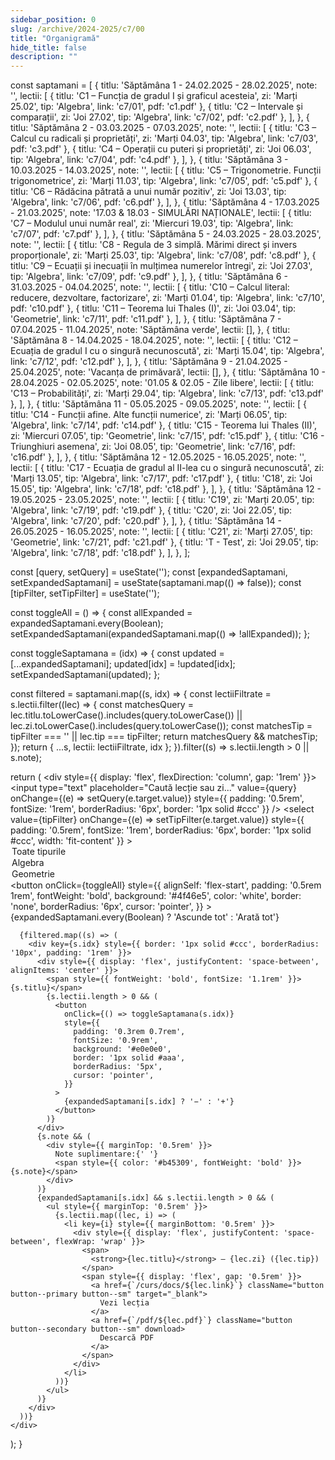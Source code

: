 ```yaml
---
sidebar_position: 0
slug: /archive/2024-2025/c7/00
title: "Organigramă"
hide_title: false
description: ""
---
```


  const saptamani = [
    {
      titlu: 'Săptămâna 1 - 24.02.2025 - 28.02.2025',
      note: '',
      lectii: [
        { titlu: 'C1 – Funcția de gradul I și graficul acesteia', zi: 'Marți 25.02', tip: 'Algebra', link: 'c7/01', pdf: 'c1.pdf' },
        { titlu: 'C2 – Intervale și comparații', zi: 'Joi 27.02', tip: 'Algebra', link: 'c7/02', pdf: 'c2.pdf' },
      ],
    },
    {
      titlu: 'Săptămâna 2 - 03.03.2025 - 07.03.2025',
      note: '',
      lectii: [
        { titlu: 'C3 – Calcul cu radicali și proprietăți', zi: 'Marți 04.03', tip: 'Algebra', link: 'c7/03', pdf: 'c3.pdf' },
        { titlu: 'C4 – Operații cu puteri și proprietăți', zi: 'Joi 06.03', tip: 'Algebra', link: 'c7/04', pdf: 'c4.pdf' },
      ],
    },
    {
      titlu: 'Săptămâna 3 - 10.03.2025 - 14.03.2025',
      note: '',
      lectii: [
        { titlu: 'C5 – Trigonometrie. Funcții trigonometrice', zi: 'Marți 11.03', tip: 'Algebra', link: 'c7/05', pdf: 'c5.pdf' },
        { titlu: 'C6 – Rădăcina pătrată a unui număr pozitiv', zi: 'Joi 13.03', tip: 'Algebra', link: 'c7/06', pdf: 'c6.pdf' },
      ],
    },
    {
      titlu: 'Săptămâna 4 - 17.03.2025 - 21.03.2025',
      note: '17.03 & 18.03 - SIMULĂRI NAȚIONALE',
      lectii: [
        { titlu: 'C7 – Modulul unui număr real', zi: 'Miercuri 19.03', tip: 'Algebra', link: 'c7/07', pdf: 'c7.pdf' },
      ],
    },
    {
      titlu: 'Săptămâna 5 - 24.03.2025 - 28.03.2025',
      note: '',
      lectii: [
        { titlu: 'C8 - Regula de 3 simplă. Mărimi direct și invers proporționale', zi: 'Marți 25.03', tip: 'Algebra', link: 'c7/08', pdf: 'c8.pdf' },
        { titlu: 'C9 – Ecuații și inecuații în mulțimea numerelor întregi', zi: 'Joi 27.03', tip: 'Algebra', link: 'c7/09', pdf: 'c9.pdf' },
      ],
    },
    {
      titlu: 'Săptămâna 6 - 31.03.2025 - 04.04.2025',
      note: '',
      lectii: [
        { titlu: 'C10 – Calcul literal: reducere, dezvoltare, factorizare', zi: 'Marți 01.04', tip: 'Algebra', link: 'c7/10', pdf: 'c10.pdf' },
        { titlu: 'C11 – Teorema lui Thales (I)', zi: 'Joi 03.04', tip: 'Geometrie', link: 'c7/11', pdf: 'c11.pdf' },
      ],
    },
    {
      titlu: 'Săptămâna 7 - 07.04.2025 - 11.04.2025',
      note: 'Săptămâna verde',
      lectii: [],
    },
    {
      titlu: 'Săptămâna 8 - 14.04.2025 - 18.04.2025',
      note: '',
      lectii: [
        { titlu: 'C12 – Ecuația de gradul I cu o singură necunoscută', zi: 'Marți 15.04', tip: 'Algebra', link: 'c7/12', pdf: 'c12.pdf' },
      ],
    },
    {
      titlu: 'Săptămâna 9 - 21.04.2025 - 25.04.2025',
      note: 'Vacanța de primăvară',
      lectii: [],
    },
    {
      titlu: 'Săptămâna 10 - 28.04.2025 - 02.05.2025',
      note: '01.05 & 02.05 - Zile libere',
      lectii: [
        { titlu: 'C13 – Probabilități', zi: 'Marți 29.04', tip: 'Algebra', link: 'c7/13', pdf: 'c13.pdf' },
      ],
    },
    {
      titlu: 'Săptămâna 11 - 05.05.2025 - 09.05.2025',
      note: '',
      lectii: [
        { titlu: 'C14 - Funcții afine. Alte funcții numerice', zi: 'Marți 06.05', tip: 'Algebra', link: 'c7/14', pdf: 'c14.pdf' },
        { titlu: 'C15 - Teorema lui Thales (II)', zi: 'Miercuri 07.05', tip: 'Geometrie', link: 'c7/15', pdf: 'c15.pdf' },
        { titlu: 'C16 - Triunghiuri asemena', zi: 'Joi 08.05', tip: 'Geometrie', link: 'c7/16', pdf: 'c16.pdf' },
      ],
    },
    {
      titlu: 'Săptămâna 12 - 12.05.2025 - 16.05.2025',
      note: '',
      lectii: [
        { titlu: 'C17 - Ecuația de gradul al II-lea cu o singură necunoscută', zi: 'Marți 13.05', tip: 'Algebra', link: 'c7/17', pdf: 'c17.pdf' },
        { titlu: 'C18', zi: 'Joi 15.05', tip: 'Algebra', link: 'c7/18', pdf: 'c18.pdf' },
      ],
    },
    {
      titlu: 'Săptămâna 12 - 19.05.2025 - 23.05.2025',
      note: '',
      lectii: [
        { titlu: 'C19', zi: 'Marți 20.05', tip: 'Algebra', link: 'c7/19', pdf: 'c19.pdf' },
        { titlu: 'C20', zi: 'Joi 22.05', tip: 'Algebra', link: 'c7/20', pdf: 'c20.pdf' },
      ],
    },
    {
      titlu: 'Săptămâna 14 - 26.05.2025 - 16.05.2025',
      note: '',
      lectii: [
        { titlu: 'C21', zi: 'Marți 27.05', tip: 'Geometrie', link: 'c7/21', pdf: 'c21.pdf' },
        { titlu: 'T - Test', zi: 'Joi 29.05', tip: 'Algebra', link: 'c7/18', pdf: 'c18.pdf' },
      ],
    },
  ];

  const [query, setQuery] = useState('');
  const [expandedSaptamani, setExpandedSaptamani] = useState(saptamani.map(() => false));
  const [tipFilter, setTipFilter] = useState('');

  const toggleAll = () => {
    const allExpanded = expandedSaptamani.every(Boolean);
    setExpandedSaptamani(expandedSaptamani.map(() => !allExpanded));
  };

  const toggleSaptamana = (idx) => {
    const updated = [...expandedSaptamani];
    updated[idx] = !updated[idx];
    setExpandedSaptamani(updated);
  };

  const filtered = saptamani.map((s, idx) => {
    const lectiiFiltrate = s.lectii.filter((lec) => {
      const matchesQuery =
        lec.titlu.toLowerCase().includes(query.toLowerCase()) ||
        lec.zi.toLowerCase().includes(query.toLowerCase());
      const matchesTip = tipFilter === '' || lec.tip === tipFilter;
      return matchesQuery && matchesTip;
    });
    return { ...s, lectii: lectiiFiltrate, idx };
  }).filter((s) => s.lectii.length > 0 || s.note);

  return (
    <div style={{ display: 'flex', flexDirection: 'column', gap: '1rem' }}>
      <input
        type="text"
        placeholder="Caută lecție sau zi..."
        value={query}
        onChange={(e) => setQuery(e.target.value)}
        style={{ padding: '0.5rem', fontSize: '1rem', borderRadius: '6px', border: '1px solid #ccc' }}
      />
      <select
        value={tipFilter}
        onChange={(e) => setTipFilter(e.target.value)}
        style={{ padding: '0.5rem', fontSize: '1rem', borderRadius: '6px', border: '1px solid #ccc', width: 'fit-content' }}
      >
        <option value="">Toate tipurile</option>
        <option value="Algebra">Algebra</option>
        <option value="Geometrie">Geometrie</option>
      </select>
      <button
        onClick={toggleAll}
        style={{
          alignSelf: 'flex-start',
          padding: '0.5rem 1rem',
          fontWeight: 'bold',
          background: '#4f46e5',
          color: 'white',
          border: 'none',
          borderRadius: '6px',
          cursor: 'pointer',
        }}
      >
        {expandedSaptamani.every(Boolean) ? 'Ascunde tot' : 'Arată tot'}
      </button>

      {filtered.map((s) => (
        <div key={s.idx} style={{ border: '1px solid #ccc', borderRadius: '10px', padding: '1rem' }}>
          <div style={{ display: 'flex', justifyContent: 'space-between', alignItems: 'center' }}>
            <span style={{ fontWeight: 'bold', fontSize: '1.1rem' }}>{s.titlu}</span>
            {s.lectii.length > 0 && (
              <button
                onClick={() => toggleSaptamana(s.idx)}
                style={{
                  padding: '0.3rem 0.7rem',
                  fontSize: '0.9rem',
                  background: '#e0e0e0',
                  border: '1px solid #aaa',
                  borderRadius: '5px',
                  cursor: 'pointer',
                }}
              >
                {expandedSaptamani[s.idx] ? '−' : '+'}
              </button>
            )}
          </div>
          {s.note && (
            <div style={{ marginTop: '0.5rem' }}>
              Note suplimentare:{' '}
              <span style={{ color: '#b45309', fontWeight: 'bold' }}>{s.note}</span>
            </div>
          )}
          {expandedSaptamani[s.idx] && s.lectii.length > 0 && (
            <ul style={{ marginTop: '0.5rem' }}>
              {s.lectii.map((lec, i) => (
                <li key={i} style={{ marginBottom: '0.5rem' }}>
                  <div style={{ display: 'flex', justifyContent: 'space-between', flexWrap: 'wrap' }}>
                    <span>
                      <strong>{lec.titlu}</strong> – {lec.zi} ({lec.tip})
                    </span>
                    <span style={{ display: 'flex', gap: '0.5rem' }}>
                      <a href={`/curs/docs/${lec.link}`} className="button button--primary button--sm" target="_blank">
                        Vezi lecția
                      </a>
                      <a href={`/pdf/${lec.pdf}`} className="button button--secondary button--sm" download>
                        Descarcă PDF
                      </a>
                    </span>
                  </div>
                </li>
              ))}
            </ul>
          )}
        </div>
      ))}
    </div>
  );
}


